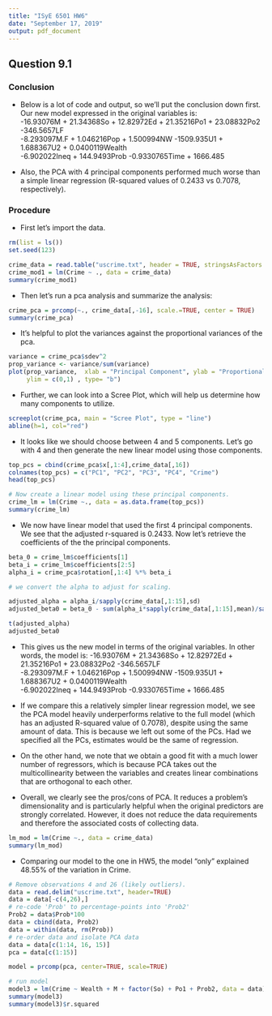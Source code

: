 ```yaml
---
title: "ISyE 6501 HW6"
date: "September 17, 2019"
output: pdf_document
---
```


## Question 9.1

### Conclusion
* Below is a lot of code and output, so we'll put the conclusion down first. Our new model expressed in the original variables is:  
-16.93076M + 21.34368So + 12.82972Ed + 21.35216Po1 + 23.08832Po2 -346.5657LF  
-8.293097M.F + 1.046216Pop + 1.500994NW -1509.935U1 + 1.688367U2 + 0.0400119Wealth  
-6.902022Ineq + 144.9493Prob -0.9330765Time + 1666.485  

* Also, the PCA with 4 principal components performed much worse than a simple linear regression (R-squared values of 0.2433 vs 0.7078, respectively).  

### Procedure
* First let's import the data.

```r
rm(list = ls())
set.seed(123)

crime_data = read.table("uscrime.txt", header = TRUE, stringsAsFactors = FALSE)
crime_mod1 = lm(Crime ~ ., data = crime_data)
summary(crime_mod1)
```

* Then let's run a pca analysis and summarize the analysis:
```r
crime_pca = prcomp(~., crime_data[,-16], scale.=TRUE, center = TRUE)
summary(crime_pca)
```

* It's helpful to plot the variances against the proportional variances of the pca.
```r
variance = crime_pca$sdev^2
prop_variance <- variance/sum(variance)
plot(prop_variance,  xlab = "Principal Component", ylab = "Proportional Variance",
     ylim = c(0,1) , type= "b")
```

* Further, we can look into a Scree Plot, which will help us determine how many components to utilize.
```r
screeplot(crime_pca, main = "Scree Plot", type = "line")
abline(h=1, col="red")
```

* It looks like we should choose between 4 and 5 components. Let's go with 4 and then generate the new linear model using those components.
```r
top_pcs = cbind(crime_pca$x[,1:4],crime_data[,16])
colnames(top_pcs) = c("PC1", "PC2", "PC3", "PC4", "Crime")
head(top_pcs)

# Now create a linear model using these principal components. 
crime_lm = lm(Crime ~., data = as.data.frame(top_pcs))
summary(crime_lm)
```

* We now have linear model that used the first 4 principal components. We see that the adjusted r-squared is 0.2433. Now let's retrieve the coefficients of the the principal components.

```r
beta_0 = crime_lm$coefficients[1]
beta_i = crime_lm$coefficients[2:5]
alpha_i = crime_pca$rotation[,1:4] %*% beta_i

# we convert the alpha to adjust for scaling.

adjusted_alpha = alpha_i/sapply(crime_data[,1:15],sd)
adjusted_beta0 = beta_0 - sum(alpha_i*sapply(crime_data[,1:15],mean)/sapply(crime_data[,1:15],sd))

t(adjusted_alpha)
adjusted_beta0
```

* This gives us the new model in terms of the original variables. In other words, the model is:
-16.93076M + 21.34368So + 12.82972Ed + 21.35216Po1 + 23.08832Po2 -346.5657LF  
-8.293097M.F + 1.046216Pop + 1.500994NW -1509.935U1 + 1.688367U2 + 0.0400119Wealth  
-6.902022Ineq + 144.9493Prob -0.9330765Time + 1666.485

* If we compare this a relatively simpler linear regression model, we see the PCA model heavily underperforms relative to the full model (which has an adjusted R-squared value of 0.7078), despite using the same amount of data. This is because we left out some of the PCs. Had we specified all the PCs, estimates would be the same of regression.
* On the other hand, we note that we obtain a good fit with a much lower number of regressors, which is because PCA takes out the multicollinearity between the variables and creates linear combinations that are orthogonal to each other.
* Overall, we clearly see the pros/cons of PCA. It reduces a problem's dimensionality and is particularly helpful when the original predictors are strongly correlated. However, it does not reduce the data requirements and therefore the associated costs of collecting data.
```r
lm_mod = lm(Crime ~., data = crime_data)
summary(lm_mod)
```

* Comparing our model to the one in HW5, the model "only" explained 48.55% of the variation in Crime.
```r
# Remove observations 4 and 26 (likely outliers). 
data = read.delim("uscrime.txt", header=TRUE)
data = data[-c(4,26),]
# re-code 'Prob' to percentage-points into 'Prob2'
Prob2 = data$Prob*100
data = cbind(data, Prob2)
data = within(data, rm(Prob))
# re-order data and isolate PCA data
data = data[c(1:14, 16, 15)]
pca = data[c(1:15)]

model = prcomp(pca, center=TRUE, scale=TRUE)

# run model
model3 = lm(Crime ~ Wealth + M + factor(So) + Po1 + Prob2, data = data)
summary(model3)
summary(model3)$r.squared
```